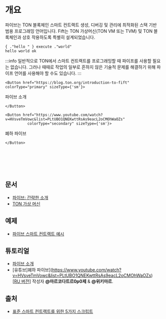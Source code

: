 
# 개요

파이브는 TON 블록체인 스마트 컨트랙트 생성, 디버깅 및 관리에 최적화된 스택 기반 범용 프로그래밍 언어입니다.
Fift는 TON 가상머신(TON VM 또는 TVM) 및 TON 블록체인과 상호 작용하도록 특별히 설계되었습니다.

```fift
{ ."hello " } execute ."world"
hello world ok
```

:::info
일반적으로 TON에서 스마트 컨트랙트를 프로그래밍할 때 파이프를 사용할 필요는 없습니다. 그러나 때때로 작업의 일부로 흔하지 않은 기술적 문제를 해결하기 위해 파이프 언어를 사용해야 할 수도 있습니다.
:::

```mdx-code-block
<Button href="https://blog.ton.org/introduction-to-fift"
colorType="primary" sizeType={'sm'}>
```

파이브 소개

```mdx-code-block
</Button>
```

```mdx-code-block
<Button href="https://www.youtube.com/watch?v=HVsveTmVowc&list=PLtUBO1QNEKwttRsAs9eacL2oCMOhWaOZs"
          colorType="secondary" sizeType={'sm'}>
```

폐하 파이브

```mdx-code-block
</Button>
```

<br></br><br></br>

## 문서

- [파이브: 간략한 소개](https://ton.org/fiftbase.pdf)
- [TON 가상 머신](/학습/tvm-지침/tvm-오버뷰)

## 예제

- [파이브 스마트 컨트랙트 예시](/개발/스마트-컨트랙트/예시#파이브-스마트-컨트랙트)

## 튜토리얼

- [파이브 소개](https://blog.ton.org/introduction-to-fift)
- [유튜브]폐하 파이브](https://www.youtube.com/watch?v=HVsveTmVowc&list=PLtUBO1QNEKwttRsAs9eacL2oCMOhWaOZs) \[[RU 버전](https://www.youtube.com/playlist?list=PLyDBPwv9EPsCYG-hR4N5FRTKUkfM8POgh)] 작성자 **@마르코다트르0p0제** & **@위키마르**.

## 출처

- [표준 스마트 컨트랙트를 위한 5가지 스크립트](https://github.com/ton-blockchain/ton/tree/master/crypto/smartcont)
